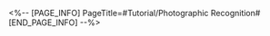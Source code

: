 <%-- [PAGE_INFO]
PageTitle=#Tutorial/Photographic Recognition#
[END_PAGE_INFO] --%>
{{Tutorial
|sort      = 601501
|title     = Photographic Recognition
|subtitle  = 
|type      = Adventure
|about     = 
|image1    = Tutorial Photographic Recognition 1.png{{subst:void|<!--$UPLOAD:<<SpriteOutput/TutorialPic/TutorialPage_601501.png>-<Tutorial Photographic Recognition 1.png>-<Tutorial Files>>-->}}
|text1     = ({{tt|Tap|on mobile}}/{{tt|Press|on controller}}/{{tt|Click|on keyboard}}) to enter the {{Color|h|nobold=1|Photographic Recognition}} mode. If there are identifiable objects nearby, the button will begin to {{Color|h|nobold=1|flash}}.
|image2    = Tutorial Photographic Recognition 2.png{{subst:void|<!--$UPLOAD:<<SpriteOutput/TutorialPic/TutorialPage_601502.png>-<Tutorial Photographic Recognition 2.png>-<Tutorial Files>>-->}}
|text2     = The view can be moved and rotated once the camera is launched. Search for recognizable objects nearby.
|image3    = Tutorial Photographic Recognition 3.png{{subst:void|<!--$UPLOAD:<<SpriteOutput/TutorialPic/TutorialPage_601503.png>-<Tutorial Photographic Recognition 3.png>-<Tutorial Files>>-->}}
|text3     = A target with a {{Color|h|nobold=1|ring mark}} is detected. {{Color|h|nobold=1|Hold still}} until the recognition is complete.
|image4    = Tutorial Photographic Recognition 4.png{{subst:void|<!--$UPLOAD:<<SpriteOutput/TutorialPic/TutorialPage_601504.png>-<Tutorial Photographic Recognition 4.png>-<Tutorial Files>>-->}}
|text4     = A target with a {{Color|h|nobold=1|yellow mark}} is detected, which needs to be {{Color|h|nobold=1|manually}} photographed.
}}